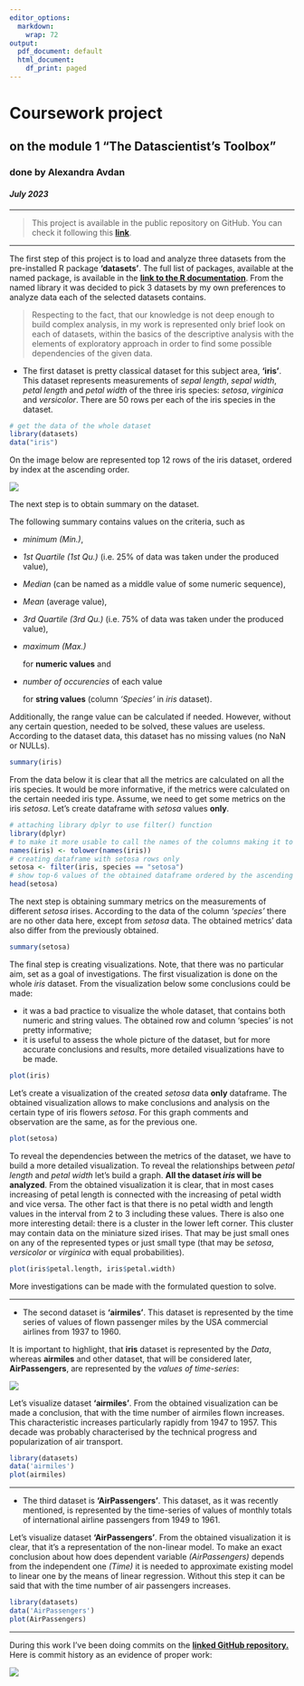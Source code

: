 ```yaml
---
editor_options:
  markdown:
    wrap: 72
output:
  pdf_document: default
  html_document:
    df_print: paged
---
```


# Coursework project

## on the module 1 "The Datascientist's Toolbox"

### **done by Alexandra Avdan**

#### *July 2023*

------------------------------------------------------------------------

> This project is available in the public repository on GitHub. You can
> check it following this
> [**link**](https://github.com/AlexashaSova/module1_coursework_avdan.git).

------------------------------------------------------------------------

The first step of this project is to load and analyze three datasets from the pre-installed R package **'datasets'**. The full list of packages, available at the named package, is available in the
[**link to the R documentation**](https://stat.ethz.ch/R-manual/R-devel/library/datasets/html/00Index.html). From the named library it was decided to pick 3 datasets by my own preferences to analyze data each of the selected datasets contains.

> Respecting to the fact, that our knowledge is not deep enough to build
> complex analysis, in my work is represented only brief look on each of
> datasets, within the basics of the descriptive analysis with the elements
> of exploratory approach in order to find some possible dependencies of
> the given data.

-   The first dataset is pretty classical dataset for this subject area,
    **'iris'**. This dataset represents measurements of *sepal length*,
    *sepal width*, *petal length* and *petal width* of the three iris species:
    *setosa*, *virginica* and *versicolor*. There are 50 rows per each
    of the iris species in the dataset.

```r
# get the data of the whole dataset
library(datasets)
data("iris")
```

On the image below are represented top 12 rows of the iris dataset,
ordered by index at the ascending order.

![](images/iris_dataset.jpg)

The next step is to obtain summary on the dataset.

The following summary contains values on the criteria, such as

-   *minimum (Min.)*,

-   *1st Quartile (1st Qu.)* (i.e. 25% of data was taken under the
    produced value),

-   *Median* (can be named as a middle value of some numeric sequence),

-   *Mean* (average value),

-   *3rd Quartile (3rd Qu.)* (i.e. 75% of data was taken under the
    produced value),

-   *maximum (Max.)*

    for **numeric values** and

-   *number of occurencies* of each value

    for **string values** (column *'Species'* in *iris* dataset).

Additionally, the range value can be calculated if needed. 
However, without any certain question, needed to be solved, these values are useless. According to the dataset data, this dataset has no missing values (no NaN or NULLs).

```r
summary(iris)
```

From the data below it is clear that all the metrics are calculated on
all the iris species. It would be more informative, if the metrics were
calculated on the certain needed iris type. 
Assume, we need to get some metrics on the iris *setosa*. Let's create dataframe with *setosa* values **only**.

```r
# attaching library dplyr to use filter() function
library(dplyr)
# to make it more usable to call the names of the columns making it to lowercase 
names(iris) <- tolower(names(iris))
# creating dataframe with setosa rows only
setosa <- filter(iris, species == "setosa")
# show top-6 values of the obtained dataframe ordered by the ascending of the index
head(setosa)
```

The next step is obtaining summary metrics on the measurements of
different *setosa* irises. According to the data of the column
*'species'* there are no other data here, except from *setosa* data. The
obtained metrics' data also differ from the previously obtained.

```r
summary(setosa)
```

The final step is creating visualizations. Note, that there was no
particular aim, set as a goal of investigations. 
The first visualization is done on the whole *iris* dataset. From the visualization below some conclusions could be made:

-   it was a bad practice to visualize the whole dataset, that contains
    both numeric and string values. The obtained row and column
    'species' is not pretty informative;
-   it is useful to assess the whole picture of the dataset, but for
    more accurate conclusions and results, more detailed visualizations
    have to be made.

```r
plot(iris)
```

Let's create a visualization of the created *setosa* data **only**
dataframe. The obtained visualization allows to make conclusions and
analysis on the certain type of iris flowers *setosa*. For this graph
comments and observation are the same, as for the previous one.

```r
plot(setosa)
```

To reveal the dependencies between the metrics of the dataset, we have
to build a more detailed visualization. To reveal the relationships
between *petal length* and *petal width* let's build a graph. 
**All the dataset *iris* will be analyzed**. 
From the obtained visualization it is clear, that in most cases increasing of petal length is connected with the increasing of petal width and vice versa. The other fact is that
there is no petal width and length values in the interval from 2 to 3
including these values. There is also one more interesting detail: there
is a cluster in the lower left corner. This cluster may contain data on
the miniature sized irises. That may be just small ones on any of the
represented types or just small type (that may be *setosa*, *versicolor*
or *virginica* with equal probabilities).

```r
plot(iris$petal.length, iris$petal.width)
```

More investigations can be made with the formulated question to solve.

------------------------------------------------------------------------

-   The second dataset is **'airmiles'**. This dataset is represented by
    the time series of values of flown passenger miles by the USA
    commercial airlines from 1937 to 1960.

It is important to highlight, that **iris** dataset is represented by
the *Data*, whereas **airmiles** and other dataset, that will be considered
later, **AirPassengers**, are represented by the *values of time-series*:

![](images/airmiles_dataset.jpg)

Let's visualize dataset **'airmiles'**. From the obtained visualization
can be made a conclusion, that with the time number of airmiles flown
increases. This characteristic increases particularly rapidly from 1947
to 1957. This decade was probably characterised by the technical
progress and popularization of air transport.

```r
library(datasets)
data('airmiles')
plot(airmiles)
```

------------------------------------------------------------------------

-   The third dataset is **'AirPassengers'**. This dataset, as it was
    recently mentioned, is represented by the time-series of values of
    monthly totals of international airline passengers from 1949 to 1961. 

Let's visualize dataset **'AirPassengers'**. From the obtained
visualization it is clear, that it's a representation of the non-linear
model. To make an exact conclusion about how does dependent
variable *(AirPassengers)* depends from the independent one *(Time)* it is
needed to approximate existing model to linear one by the means of
linear regression. Without this step it can be said that with the time
number of air passengers increases.

```r
library(datasets)
data('AirPassengers')
plot(AirPassengers)
```

------------------------------------------------------------------------

During this work I've been doing commits on the [**linked GitHub repository.**](https://github.com/AlexashaSova/module1_coursework_avdan.git)
Here is commit history as an evidence of proper work:

![](images/commits_history.jpg)
